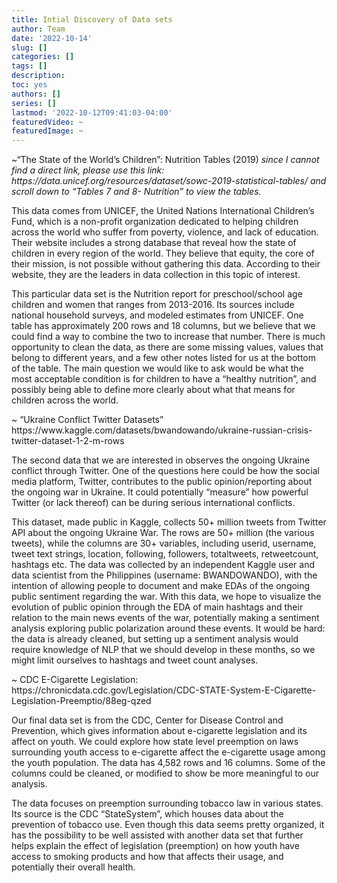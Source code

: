 ```yaml
---
title: Intial Discovery of Data sets 
author: Team
date: '2022-10-14'
slug: []
categories: []
tags: []
description:
toc: yes
authors: []
series: []
lastmod: '2022-10-12T09:41:03-04:00'
featuredVideo: ~
featuredImage: ~
---
```


 ~“The State of the World’s Children”: Nutrition Tables (2019) *since I cannot find a direct link, please use this link: https://data.unicef.org/resources/dataset/sowc-2019-statistical-tables/
and scroll down to “Tables 7 and 8- Nutrition” to view the tables.*

This data comes from UNICEF, the United Nations International Children’s Fund, which is a non-profit organization dedicated to helping children across the world who suffer from poverty, violence, and lack of education. Their website includes a strong database that reveal how the state of children in every region of the world. They believe that equity, the core of their mission, is not possible without gathering this data. According to their website, they are the leaders in data collection in this topic of interest.  

This particular data set is the Nutrition report for preschool/school age children and women that ranges from 2013-2016. Its sources include national household surveys, and modeled estimates from UNICEF. One table has approximately 200 rows and 18 columns, but we believe that we could find a way to combine the two to increase that number. There is much opportunity to clean the data, as there are some missing values, values that belong to different years, and a few other notes listed for us at the bottom of the table. The main question we would like to ask would be what the most acceptable condition is for children to have a “healthy nutrition”, and possibly being able to define more clearly about what that means for children across the world. 


~ "Ukraine Conflict Twitter Datasets" https://www.kaggle.com/datasets/bwandowando/ukraine-russian-crisis-twitter-dataset-1-2-m-rows

The second data that we are interested in observes the ongoing Ukraine conflict through Twitter. One of the questions here could be how the social media platform, Twitter, contributes to the public opinion/reporting about the ongoing war in Ukraine. It could potentially "measure" how powerful Twitter (or lack thereof) can be during serious international conflicts. 

This dataset, made public in Kaggle, collects 50+ million tweets from Twitter API about the ongoing Ukraine War.  The rows are 50+ million (the various tweets), while the columns are 30+ variables, including userid, username, tweet text strings, location, following, followers, totaltweets, retweetcount, hashtags etc. The data was collected by an independent Kaggle user and data scientist from the Philippines (username: BWANDOWANDO), with the intention of allowing people to document and make EDAs of the ongoing public sentiment regarding the war. With this data, we hope to visualize the evolution of public opinion through the EDA of main hashtags and their relation to the main news events of the war, potentially making a sentiment analysis exploring public polarization around these events. It would be hard: the data is already cleaned, but setting up a sentiment analysis would require knowledge of NLP that we should develop in these months, so we might limit ourselves to hashtags and tweet count analyses. 


~ CDC E-Cigarette Legislation: https://chronicdata.cdc.gov/Legislation/CDC-STATE-System-E-Cigarette-Legislation-Preemptio/88eg-qzed

Our final data set is from the CDC, Center for Disease Control and Prevention, which gives information about e-cigarette legislation and its affect on youth. We could explore how state level preemption on laws surrounding youth access to e-cigarette affect the e-cigarette usage among the youth population. The data has 4,582 rows and 16 columns. Some of the columns could be cleaned, or modified to show be more meaningful to our analysis. 

The data focuses on preemption surrounding tobacco law in various states. Its source is the CDC "StateSystem", which houses data about the prevention of tobacco use. Even though this data seems pretty organized, it has the possibility to be well assisted with another data set that further helps explain the effect of legislation (preemption) on how youth have access to smoking products and how that affects their usage, and potentially their overall health. 


